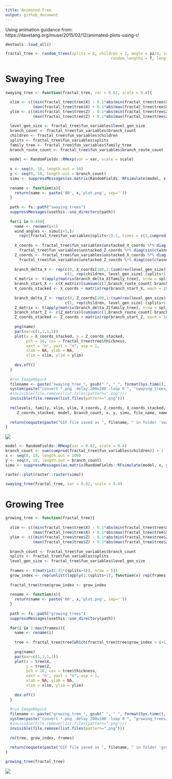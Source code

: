 ```yaml
---
title: Animated Tree
output: github_document
---
```


Using animation guidance from: https://davetang.org/muse/2015/02/12/animated-plots-using-r/

```r
devtools::load_all()
```

```r
fractal_tree <- random_trees(splits = 8, children = 2, angle = pi/4, scale_angle = F, random_angles = T, 
                                              random_lengths = T, length_scale = 1.4, plot = F, datadump = T)
```

# Swaying Tree

```r
swaying_tree <- function(fractal_tree, var = 0.02, scale = 0.4){

  xlim <- c((min(fractal_tree$tree$X) - 0.1*abs(min(fractal_tree$tree$X))),
            (max(fractal_tree$tree$X) + 0.1*abs(max(fractal_tree$tree$X))))
  ylim <- c((min(fractal_tree$tree$Z) - 0.1*abs(min(fractal_tree$tree$Z))),
            (max(fractal_tree$tree$Z) + 0.1*abs(max(fractal_tree$tree$Z))))
  
  level_gen_size <- fractal_tree$fun_variables$level_gen_size
  branch_count <- fractal_tree$fun_variables$branch_count
  children <- fractal_tree$fun_variables$children
  splits <- fractal_tree$fun_variables$splits
  family_tree <- fractal_tree$fun_variables$family_tree
  branch_route_count <- fractal_tree$fun_variables$branch_route_count
  
  model <- RandomFields::RMexp(var = var, scale = scale)
  
  x <- seq(0, 10, length.out = 50)
  y <- seq(0, 10, length.out = branch_count)
  simu <- suppressMessages(as.matrix(RandomFields::RFsimulate(model, x, y, grid=TRUE)))
  
  rename <- function(x){
    return(name <- paste('00', x,'plot.png', sep=''))
  }
  
  path <- fs::path("swaying_trees")
  suppressMessages(usethis::use_directory(path))
  
  for(i in 0:49){
    name <- rename(i+1)
    wind_angles <- simu[i+1,]/
      rep((fractal_tree$fun_variables$splits+1):1, times = c(1,cumprod(fractal_tree$fun_variables$children)))^1.8
    
    X_coords <- fractal_tree$fun_variables$unstacked_X_coords %*% diag(cos(c(wind_angles))) - 
      fractal_tree$fun_variables$unstacked_Z_coords %*% diag(sin(c(wind_angles)))
    Z_coords <- fractal_tree$fun_variables$unstacked_X_coords %*% diag(sin(c(wind_angles))) +
      fractal_tree$fun_variables$unstacked_Z_coords %*% diag(cos(c(wind_angles)))
    
    branch_delta_X <- rep(c(0, X_coords[100,1:(sum(rev(level_gen_size)[-1]))]),
                          c(1, rep(children, level_gen_size[-(splits+1)])))
    X_matrix <- t(apply(matrix(branch_delta_X[family_tree], nrow = splits+1), 2, cumsum))
    branch_start_X <- c(X_matrix)[cumsum(c(1,branch_route_count[-branch_count]))]
    X_coords_stacked <- X_coords + matrix(rep(branch_start_X, each = 100), nrow = 100)
    
    branch_delta_Z <- rep(c(0, Z_coords[100,1:(sum(rev(level_gen_size)[-1]))]),
                          c(1, rep(children, level_gen_size[-(splits+1)])))
    Z_matrix <- t(apply(matrix(branch_delta_Z[family_tree], nrow = splits+1), 2, cumsum))
    branch_start_Z <- c(Z_matrix)[cumsum(c(1,branch_route_count[-branch_count]))]
    Z_coords_stacked <- Z_coords + matrix(rep(branch_start_Z, each = 100), nrow = 100)
    
    png(name)
    par(mar=c(1,1,1,1))
    plot(x = X_coords_stacked, y = Z_coords_stacked,
         pch = 16, cex = fractal_tree$tree$thickness,
         xaxt = "n", yaxt = "n", asp = 1,
         xlab = NA, ylab = NA,
         xlim = xlim, ylim = ylim)
    
    dev.off()
  }
  
  #run ImageMagick
  filename <- paste("swaying_tree_", gsub(" ", "_", format(Sys.time(), format = "%F %T %Z")),".gif", sep = "")
  system(paste("convert *.png -delay 200x100 -loop 0 ", "swaying_trees/", filename, sep = ""))
  #invisible(file.remove(list.files(pattern=".png")))
  invisible(file.remove(list.files(pattern=".png")))
  
  rm(levels, family, xlim, ylim, X_coords, Z_coords, X_coords_stacked, 
     Z_coords_stacked, model, branch_count, x, y, simu, file_name, name, wind_angles)
  
  return(noquote(paste("GIF file saved as ", filename, " in folder 'swaying_trees'.", sep = "")))
}
```

<img src="swaying_trees/swaying_tree_2020-12-02_14:54:08_PST.gif">

```r
model <- RandomFields::RMexp(var = 0.02, scale = 0.4)
branch_count <- sum(cumprod(fractal_tree$fun_variables$children)) + 1
x <- seq(0, 10, length.out = 100)
y <- seq(0, 10, length.out = branch_count)
simu <- suppressMessages(as.matrix(RandomFields::RFsimulate(model, x, y, grid=TRUE)))

raster::plot(raster::raster(simu))
```

```r
swaying_tree(fractal_tree, var = 0.02, scale = 0.4)
```

# Growing Tree

```r
growing_tree <- function(fractal_tree){
  
  xlim <- c((min(fractal_tree$tree$X) - 0.1*abs(min(fractal_tree$tree$X))),
            (max(fractal_tree$tree$X) + 0.1*abs(max(fractal_tree$tree$X))))
  ylim <- c((min(fractal_tree$tree$Z) - 0.1*abs(min(fractal_tree$tree$Z))),
            (max(fractal_tree$tree$Z) + 0.1*abs(max(fractal_tree$tree$Z))))
  
  branch_count <- fractal_tree$fun_variables$branch_count
  splits <- fractal_tree$fun_variables$splits
  level_gen_size <- fractal_tree$fun_variables$level_gen_size
  
  frames <- t(matrix(1:(5*(splits+1)), nrow = 5))
  grow_index <- rep(unlist(lapply(1:(splits+1), function(x) rep(frames[x,], level_gen_size[x]))), each = 20)
  
  fractal_tree$tree$grow_index <- grow_index
  
  rename <- function(x){
    return(name <- paste('00', x,'plot.png', sep=''))
  }
  
  path <- fs::path("growing_trees")
  suppressMessages(usethis::use_directory(path))
  
  for(i in 1:max(frames)){
    name <- rename(i)
    
    tree <- fractal_tree$tree[which(fractal_tree$tree$grow_index < i+1),]
    
    png(name)
    par(mar=c(1,1,1,1))
    plot(x = tree$X, 
         y = tree$Z,
         pch = 16, cex = tree$thickness,
         xaxt = "n", yaxt = "n", asp = 1,
         xlab = NA, ylab = NA,
         xlim = xlim, ylim = ylim)
    
    dev.off()
  }
  
  #run ImageMagick
  filename <- paste("growing_tree_", gsub(" ", "_", format(Sys.time(), format = "%F %T %Z")),".gif", sep = "")
  system(paste("convert *.png -delay 200x100 -loop 0 ", "growing_trees/", filename, sep = ""))
  #invisible(file.remove(list.files(pattern=".png")))
  invisible(file.remove(list.files(pattern=".png")))
  
  rm(tree, grow_index, frames)
  
  return(noquote(paste("GIF file saved as ", filename, " in folder 'growing_trees'.", sep = "")))
}
```

```r
growing_tree(fractal_tree)
```

<img src="growing_trees/growing_tree_2020-12-06_23:53:59_PST.gif">













